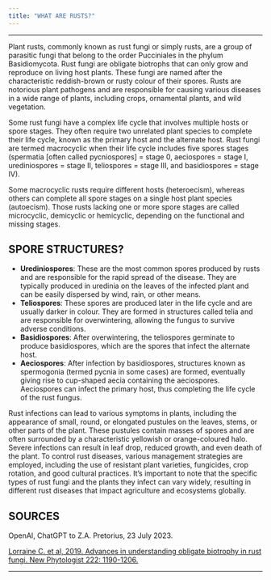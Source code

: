 ```yaml
---
title: "WHAT ARE RUSTS?"
---
```


----

Plant rusts, commonly known as rust fungi or simply rusts, are a group of parasitic fungi that belong to the order Pucciniales in the phylum Basidiomycota. Rust fungi are obligate biotrophs that can only grow and reproduce on living host plants. These fungi are named after the characteristic reddish-brown or rusty colour of their spores. Rusts are notorious plant pathogens and are responsible for causing various diseases in a wide range of plants, including crops, ornamental plants, and wild vegetation. 

Some rust fungi have a complex life cycle that involves multiple hosts or spore stages. They often require two unrelated plant species to complete their life cycle, known as the primary host and the alternate host.  Rust fungi are termed macrocyclic when their life cycle includes five spores stages (spermatia [often called pycniospores] = stage 0, aeciospores = stage I, urediniospores = stage II, teliospores = stage III, and basidiospores = stage IV).

Some macrocyclic rusts require different hosts (heteroecism), whereas others can complete all spore stages on a single host plant species (autoecism). Those rusts lacking one or more spore stages are called microcyclic, demicyclic or hemicyclic, depending on the functional and missing stages.

## SPORE STRUCTURES? 

- **Urediniospores**: These are the most common spores produced by rusts and are responsible for the rapid spread of the disease. They are typically produced in uredinia on the leaves of the infected plant and can be easily dispersed by wind, rain, or other means.
- **Teliospores**: These spores are produced later in the life cycle and are usually darker in colour. They are formed in structures called telia and are responsible for overwintering, allowing the fungus to survive adverse conditions.
- **Basidiospores**: After overwintering, the teliospores germinate to produce basidiospores, which are the spores that infect the alternate host.
- **Aeciospores**: After infection by basidiospores, structures known as spermogonia (termed pycnia in some cases) are formed, eventually giving rise to cup-shaped aecia containing the aeciospores. Aeciospores can infect the primary host, thus completing the life cycle of the rust fungus.

Rust infections can lead to various symptoms in plants, including the appearance of small, round, or elongated pustules on the leaves, stems, or other parts of the plant. These pustules contain masses of spores and are often surrounded by a characteristic yellowish or orange-coloured halo. Severe infections can result in leaf drop, reduced growth, and even death of the plant. To control rust diseases, various management strategies are employed, including the use of resistant plant varieties, fungicides, crop rotation, and good cultural practices. It's important to note that the specific types of rust fungi and the plants they infect can vary widely, resulting in different rust diseases that impact agriculture and ecosystems globally.


## SOURCES

OpenAI, ChatGPT to Z.A. Pretorius, 23 July 2023.

[Lorraine C. et al, 2019. Advances in understanding obligate biotrophy in rust fungi. New Phytologist 222: 1190-1206.](https://nph.onlinelibrary.wiley.com/doi/full/10.1111/nph.15641)

----



